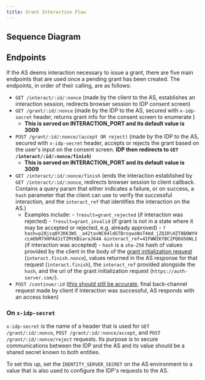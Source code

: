 ```yaml
---
title: Grant Interaction Flow
---
```



## Sequence Diagram

<LargeImg src='/img/grant-interaction-flow.svg' alt='Sequence diagram' />

## Endpoints

If the AS deems interaction necessary to issue a grant, there are five main endpoints that are used once a pending grant has been created. The endpoints, in order of their calling, are as follows:

- `GET /interact/:id/:nonce` (made by the client to the AS, establishes an interaction session, redirects browser session to IDP consent screen)
- `GET /grant/:id/:nonce` (made by the IDP to the AS, secured with `x-idp-secret` header, returns grant info for the consent screen to enumerate )
  - **This is served on INTERACTION_PORT and its default value is 3009**
- `POST /grant/:id/:nonce/(accept OR reject)` (made by the IDP to the AS, secured with `x-idp-secret` header, accepts or rejects the grant based on the user's input on the consent screen. **IDP then redirects to `GET /interact/:id/:nonce/finish`**)
  - **This is served on INTERACTION_PORT and its default value is 3009**
- `GET /interact/:id/:nonce/finish` (ends the interaction established by `GET /interact/:id/:nonce`, redirects browser session to client callback. Contains a query param that either indicates a failure, or on success, a `hash` parameter that the client can use to verify the successful interaction, and the `interact_ref` that identifies the interaction on the AS.)
  - Examples include: - `?result=grant_rejected` (if interaction was rejected) - `?result=grant_invalid` (if grant is not in a state where it may be accepted or rejected, e.g. already approved) - `?hash=p28jsq0Y2KK3WS__a42tavNC64ldGTBroywsWxT4md_jZQ1R\HZT8BOWYHcLmObM7XHPAdJzTZMtKBsaraJ64A
&interact_ref=4IFWWIKYBC2PQ6U56NL1` (if interaction was accepted) - `hash` is a `sha-256` hash of values provided by the client in the body of the [grant initialization request](https://docs.openpayments.guide/reference/post-request) (`interact.finish.nonce`), values returned in the AS response for that request (`interact.finish`), the `interact_ref` provided alongside the `hash`, and the uri of the grant initialization request (`https://auth-server.com/`).
- `POST /continue/:id` ([this should still be accurate](https://docs.openpayments.guide/reference/post-continue), final back-channel request made by client if interaction was successful, AS responds with an access token)

### On `x-idp-secret`

`x-idp-secret` is the name of a header that is used for `GET /grant/:id/:nonce`, `POST /grant/:id/:nonce/accept`, and `POST /grant/:id/:nonce/reject` requests. Its purpose is to secure communications between the IDP and the AS and its value should be a shared secret known to both entities.

To set this up, set the `IDENTITY_SERVER_SECRET` on the AS environment to a value that is also used to configure the IDP's requests to the AS.
